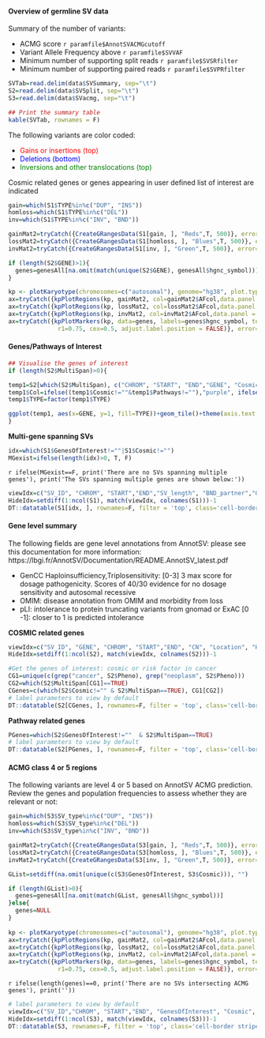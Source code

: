 
#### Overview of germline SV data

Summary of the number of variants:

* ACMG score `r paramfile$AnnotSVACMGcutoff`
* Variant Allele Frequency above `r paramfile$SVVAF`
* Minimum number of supporting split reads `r paramfile$SVSRfilter`
* Minimum number of supporting paired reads `r paramfile$SVPRfilter`

```r
SVTab=read.delim(data$SVSummary, sep="\t")
S2=read.delim(data$SVSplit, sep="\t")
S3=read.delim(data$SVacmg, sep="\t")

## Print the summary table
kable(SVTab, rownames = F)
```
The following variants are color coded:

* <span style="color: red;"> Gains or insertions (top) </span>
* <span style="color: blue;"> Deletions (bottom) </span>
* <span style="color: green;"> Inversions and other translocations (top) </span>

Cosmic related genes or genes appearing in user defined list of interest are indicated

```r

gain=which(S1$TYPE%in%c("DUP", "INS"))
homloss=which(S1$TYPE%in%c("DEL"))
inv=which(S1$TYPE%in%c("INV", "BND"))

gainMat2=tryCatch({CreateGRangesData(S1[gain, ], "Reds",T, 500)}, error=function(e){GRanges()})
lossMat2=tryCatch({CreateGRangesData(S1[homloss, ], "Blues",T, 500)}, error=function(e){ GRanges()})
invMat2=tryCatch({CreateGRangesData(S1[inv, ], "Green",T, 500)}, error=function(e){GRanges()})

if (length(S2$GENE)>1){
  genes=genesAll[na.omit(match(unique(S2$GENE), genesAll$hgnc_symbol))]
}

kp <- plotKaryotype(chromosomes=c("autosomal"), genome="hg38", plot.type=2)
ax=tryCatch({kpPlotRegions(kp, gainMat2, col=gainMat2$AFcol,data.panel = 1)}, error=function(e){NULL})
ax=tryCatch({kpPlotRegions(kp, lossMat2, col=lossMat2$AFcol,data.panel = 2)}, error=function(e){NULL})
ax=tryCatch({kpPlotRegions(kp, invMat2, col=invMat2$AFcol,data.panel = 3)}, error=function(e){NULL})
ax=tryCatch({kpPlotMarkers(kp, data=genes, labels=genes$hgnc_symbol, text.orientation = "horizontal",
              r1=0.75, cex=0.5, adjust.label.position = FALSE)}, error=function(e){NULL})
```

#### Genes/Pathways of Interest

```r
## Visualise the genes of interest
if (length(S2$MultiSpan)>0){

temp1=S2[which(S2$MultiSpan), c("CHROM", "START", "END","GENE", "Cosmic", "Pathways","TYPE", "Location")]
temp1$Col=ifelse((temp1$Cosmic!=""&temp1$Pathways!=""),"purple", ifelse(temp1$Cosmic!="", "red", "blue") )
temp1$TYPE=factor(temp1$TYPE)

ggplot(temp1, aes(x=GENE, y=1, fill=TYPE))+geom_tile()+theme(axis.text.x = element_blank(), axis.ticks.x = element_blank())+scale_fill_manual(values = fillvals)+expand_limits(y = 0.25)+geom_text(aes(colour = Col, label = GENE), y = 0.35, angle=90)+scale_colour_manual(values = c("blue", "purple", "red"), guide = "none")
}
```

**Multi-gene spanning SVs**

```r
idx=which(S1$GenesOfInterest!=""|S1$Cosmic!="")
MGexist=ifelse(length(idx)>0, T, F)
```

`r ifelse(MGexist==F, print('There are no SVs spanning multiple genes'), print('The SVs spanning multiple genes are shown below:'))`

```r
viewIdx=c("SV_ID", "CHROM", "START","END","SV_length", "BND_partner","GenesOfInterest", "Cosmic", "OMIM_morbid","SplitReadVAF")
HideIdx=setdiff(1:ncol(S1), match(viewIdx, colnames(S1)))-1
DT::datatable(S1[idx, ], rownames=F, filter = 'top', class='cell-border stripe',extensions="Buttons", options=list(dom="Bfrtip",scoller = TRUE, pageLength = 5,  buttons=c(I('colvis'),'csv', 'excel'), columnDefs = list(list(visible=FALSE, targets=HideIdx))))

```

#### Gene level summary

The following fields are gene level annotations from AnnotSV: please see this documentation for more information: https://lbgi.fr/AnnotSV/Documentation/README.AnnotSV_latest.pdf

* GenCC Haploinsufficiency,Triplosensitivity: [0-3] 3 max score for dosage pathogenicity. Scores of 40/30 evidence for no dosage sensitivity and autosomal recessive
* OMIM: disease annotation from OMIM and morbidity from loss
* pLI: intolerance to protein truncating variants from gnomad or ExAC [0 -1]: closer to 1 is predicted intolerance


**COSMIC related genes**

```r
viewIdx=c("SV_ID", "GENE", "CHROM", "START","END", "CN", "Location", "Haploinsufficiency", "Triplosensitivity", "OMIM_morbid", "Pathways", "ACMG","Reg.Element.Genes", "Nearest.Splice.Site.bp", "TAD", "BenignSource", "PathogenicSource", "gnomad.pLI","SplitReadVAF", "MeanVAF", "Depth")
HideIdx=setdiff(1:ncol(S2), match(viewIdx, colnames(S2)))-1

#Get the genes of interest: cosmic or risk factor in cancer
CG1=unique(c(grep("cancer", S2$Pheno), grep("neoplasm", S2$Pheno)))
CG2=which(S2$MultiSpan[CG1]==TRUE)
CGenes=c(which(S2$Cosmic!="" & S2$MultiSpan==TRUE), CG1[CG2])
# label parameters to view by default
DT::datatable(S2[CGenes, ], rownames=F, filter = 'top', class='cell-border stripe',extensions="Buttons", options=list(dom="Bfrtip",scoller = TRUE, pageLength = 5,  buttons=c(I('colvis'),'csv', 'excel'), columnDefs = list(list(visible=FALSE, targets=HideIdx))))
```

**Pathway related genes**

```r
PGenes=which(S2$GenesOfInterest!=""  & S2$MultiSpan==TRUE)
# label parameters to view by default
DT::datatable(S2[PGenes, ], rownames=F, filter = 'top', class='cell-border stripe',extensions="Buttons", options=list(dom="Bfrtip",scoller = TRUE, pageLength = 5,  buttons=c(I('colvis'),'csv', 'excel'), columnDefs = list(list(visible=FALSE, targets=HideIdx))))
```


#### ACMG class 4 or 5 regions

The following variants are level 4 or 5 based on AnnotSV ACMG prediction. Review the genes and population frequencies to assess whether they are relevant or not:

```r
gain=which(S3$SV_type%in%c("DUP", "INS"))
homloss=which(S3$SV_type%in%c("DEL"))
inv=which(S3$SV_type%in%c("INV", "BND"))

gainMat2=tryCatch({CreateGRangesData(S3[gain, ], "Reds",T, 500)}, error=function(e){GRanges()})
lossMat2=tryCatch({CreateGRangesData(S3[homloss, ], "Blues",T, 500)}, error=function(e){ GRanges()})
invMat2=tryCatch({CreateGRangesData(S3[inv, ], "Green",T, 500)}, error=function(e){GRanges()})

GList=setdiff(na.omit(unique(c(S3$GenesOfInterest, S3$Cosmic))), "")

if (length(GList)>0){
  genes=genesAll[na.omit(match(GList, genesAll$hgnc_symbol))]
}else{
  genes=NULL
}
          
kp <- plotKaryotype(chromosomes=c("autosomal"), genome="hg38", plot.type=2)
ax=tryCatch({kpPlotRegions(kp, gainMat2, col=gainMat2$AFcol,data.panel = 1)}, error=function(e){NULL})
ax=tryCatch({kpPlotRegions(kp, lossMat2, col=lossMat2$AFcol,data.panel = 2)}, error=function(e){NULL})
ax=tryCatch({kpPlotRegions(kp, invMat2, col=invMat2$AFcol,data.panel = 3)}, error=function(e){NULL})
ax=tryCatch({kpPlotMarkers(kp, data=genes, labels=genes$hgnc_symbol, text.orientation = "horizontal",
              r1=0.75, cex=0.5, adjust.label.position = FALSE)}, error=function(e){NULL})

```

`r ifelse(length(genes)==0, print('There are no SVs intersecting ACMG genes'), print('')) `

```r
# label parameters to view by default
viewIdx=c("SV_ID","CHROM", "START","END", "GenesOfInterest", "Cosmic", "Haploinsufficiency", "Triplosensitivity", "OMIM_morbid", "ACMG")
HideIdx=setdiff(1:ncol(S3), match(viewIdx, colnames(S3)))-1
DT::datatable(S3, rownames=F, filter = 'top', class='cell-border stripe',extensions="Buttons", options=list(dom="Bfrtip",scoller = TRUE, pageLength = 5,  buttons=c(I('colvis'),'csv', 'excel'), columnDefs = list(list(visible=FALSE, targets=HideIdx))))

```